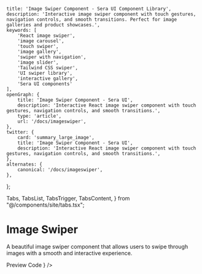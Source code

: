     title: 'Image Swiper Component - Sera UI Component Library',
    description: 'Interactive image swiper component with touch gestures, navigation controls, and smooth transitions. Perfect for image galleries and product showcases.',
    keywords: [
        'React image swiper',
        'image carousel',
        'touch swiper',
        'image gallery',
        'swiper with navigation',
        'image slider',
        'Tailwind CSS swiper',
        'UI swiper library',
        'interactive gallery',
        'Sera UI components'
    ],
    openGraph: {
        title: 'Image Swiper Component - Sera UI',
        description: 'Interactive React image swiper component with touch gestures, navigation controls, and smooth transitions.',
        type: 'article',
        url: '/docs/imageswiper',
    },
    twitter: {
        card: 'summary_large_image',
        title: 'Image Swiper Component - Sera UI',
        description: 'Interactive React image swiper component with touch gestures, navigation controls, and smooth transitions.',
    },
    alternates: {
        canonical: '/docs/imageswiper',
    },
};

  Tabs,
  TabsList,
  TabsTrigger,
  TabsContent,
} from "@/components/site/tabs.tsx";

<AI dir="left"/>

# Image Swiper
A beautiful image swiper component that allows users to swipe through images with a smooth and interactive experience.


<Tabs defaultValue="preview" className="">
  <TabsList>
    <TabsTrigger value="preview">Preview</TabsTrigger>
    <TabsTrigger value="code">Code</TabsTrigger>
  </TabsList>
  <TabsContent value="preview">
    <ComponentRenderer component={<ImageSwiperPage />} />
  </TabsContent>
  <TabsContent value="code">
    <CodeBlock filePath="src/app/docs/imageswiper/imageswiper.tsx" />
  </TabsContent>
</Tabs>
